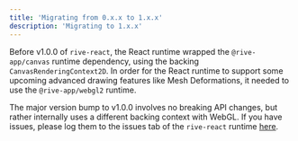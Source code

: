 ```yaml
---
title: 'Migrating from 0.x.x to 1.x.x'
description: 'Migrating to 1.x.x'
---
```


Before v1.0.0 of `rive-react`, the React runtime wrapped the `@rive-app/canvas` runtime dependency, using the backing `CanvasRenderingContext2D`. In order for the React runtime to support some upcoming advanced drawing features like Mesh Deformations, it needed to use the `@rive-app/webgl2` runtime.

The major version bump to v1.0.0 involves no breaking API changes, but rather internally uses a different backing context with WebGL. If you have issues, please log them to the issues tab of the `rive-react` runtime [here](https://github.com/rive-app/rive-react/issues).